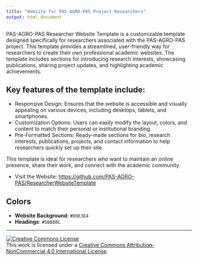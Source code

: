 ```yaml
---
title: "Website for PAS-AGRO-PAS Project Researchers"
output: html_document
---
```


PAS-AGRO-PAS Researcher Website Template is a customizable template designed specifically for researchers associated with the PAS-AGRO-PAS project. This template provides a streamlined, user-friendly way for researchers to create their own professional academic websites. The template includes sections for introducing research interests, showcasing publications, sharing project updates, and highlighting academic achievements.

## Key features of the template include:

* Responsive Design: Ensures that the website is accessible and visually appealing on various devices, including desktops, tablets, and smartphones.
* Customization Options: Users can easily modify the layout, colors, and content to match their personal or institutional branding.
* Pre-Formatted Sections: Ready-made sections for bio, research interests, publications, projects, and contact information to help researchers quickly set up their site.

This template is ideal for researchers who want to maintain an online presence, share their work, and connect with the academic community.

* Visit the Website: [https://github.com/PAS-AGRO-PAS/ResearcherWebsiteTemplate](https://github.com/PAS-AGRO-PAS/ResearcherWebsiteTemplate/)

## Colors

- **Website Background**: `#D9E3E4`
- **Headings**: `#5B888C`

***

[![Creative Commons License](https://i.creativecommons.org/l/by-nc/4.0/88x31.png)](http://creativecommons.org/licenses/by-nc/4.0/)  
This work is licensed under a [Creative Commons Attribution-NonCommercial 4.0 International License](http://creativecommons.org/licenses/by-nc/4.0/).
